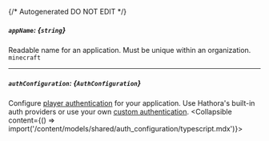 {/* Autogenerated DO NOT EDIT  */}

##### `appName`: *{`string`}*
Readable name for an application. Must be unique within an organization.
`minecraft`

---
##### `authConfiguration`: *{`AuthConfiguration`}*
Configure [player authentication](https://hathora.dev/docs/lobbies-and-matchmaking/auth-service) for your application. Use Hathora's built-in auth providers or use your own [custom authentication](https://hathora.dev/docs/lobbies-and-matchmaking/auth-service#custom-auth-provider).
<Collapsible content={() => import('/content/models/shared/auth_configuration/typescript.mdx')}>
</Collapsible>

